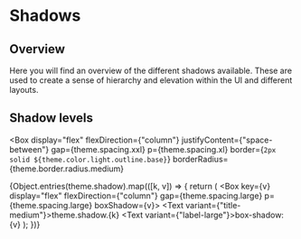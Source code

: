 
<Meta title="Foundations/Shadows" />

# Shadows

## Overview

Here you will find an overview of the different shadows available. These are used to create a sense of hierarchy and elevation within the UI and different layouts.

## Shadow levels

<Box
  display="flex"
  flexDirection={"column"}
  justifyContent={"space-between"}
  gap={theme.spacing.xxl}
  p={theme.spacing.xl}
  border={`2px solid ${theme.color.light.outline.base}`}
  borderRadius={theme.border.radius.medium}
>
  {Object.entries(theme.shadow).map(([k, v]) => {
    return (
      <Box key={v} display="flex" flexDirection={"column"} gap={theme.spacing.large} p={theme.spacing.large} boxShadow={v}>
        <Text variant={"title-medium"}>theme.shadow.{k}</Text>
        <Text variant={"label-large"}>box-shadow: {v}</Text>
      </Box>
    );
  })}
</Box>
